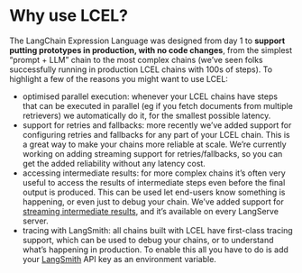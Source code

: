 # Why use LCEL?

The LangChain Expression Language was designed from day 1 to **support putting prototypes in production, with no code changes**, from the simplest “prompt + LLM” chain to the most complex chains (we’ve seen folks successfully running in production LCEL chains with 100s of steps). To highlight a few of the reasons you might want to use LCEL:

- optimised parallel execution: whenever your LCEL chains have steps that can be executed in parallel (eg if you fetch documents from multiple retrievers) we automatically do it, for the smallest possible latency.
- support for retries and fallbacks: more recently we’ve added support for configuring retries and fallbacks for any part of your LCEL chain. This is a great way to make your chains more reliable at scale. We’re currently working on adding streaming support for retries/fallbacks, so you can get the added reliability without any latency cost.
- accessing intermediate results: for more complex chains it’s often very useful to access the results of intermediate steps even before the final output is produced. This can be used let end-users know something is happening, or even just to debug your chain. We’ve added support for [streaming intermediate results](https://x.com/LangChainAI/status/1711806009097044193?s=20), and it’s available on every LangServe server.
- tracing with LangSmith: all chains built with LCEL have first-class tracing support, which can be used to debug your chains, or to understand what’s happening in production. To enable this all you have to do is add your [LangSmith](https://www.langchain.com/langsmith) API key as an environment variable.
